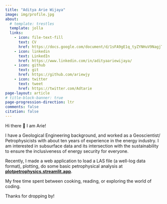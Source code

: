 ```yaml
---
title: "Aditya Arie Wijaya"
image: img/profile.jpg
about:
  # template: trestles
  template: jolla
  links:
    - icon: file-text-fill
      text: CV
      href: https://docs.google.com/document/d/1sFA9gE1q_tyZYNHuV9NagjT0Bu9iJpsHGJKCd7h0hR0/edit?usp=sharing
    - icon: linkedin
      text: LinkedIn
      href: https://www.linkedin.com/in/adityaariewijaya/
    - icon: github
      text: git
      href: https://github.com/ariewjy
    - icon: twitter
      text: tweet
      href: https://twitter.com/Adtarie
page-layout: article
# title-block-banner: true
page-progression-direction: ltr
comments: false
citation: false
---
```


Hi there 👋 I am Arie!

I have a Geological Engineering background, and worked as a Geoscientist/ Petrophysicists with about ten years of experience in the energy industry. I am interested in subsurface data and its intersection with the sustainability to ensure the inclusiveness of energy security for everyone.

Recently, I made a web application to load a LAS file (a well-log data format), plotting, do some basic petrophysical analysis at [**plotpetrophysics.streamlit.app**](https://plotpetrophysics.streamlit.app/).

My free time spent between cooking, reading, or exploring the world of coding.

Thanks for dropping by!


